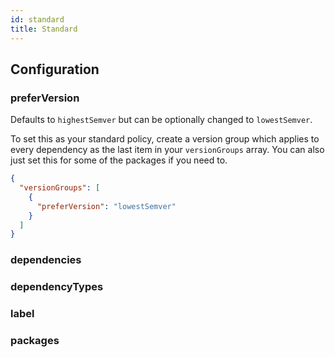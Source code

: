 ```yaml
---
id: standard
title: Standard
---
```



## Configuration

### preferVersion

<Pills optional />

Defaults to `highestSemver` but can be optionally changed to `lowestSemver`.

To set this as your standard policy, create a version group which applies to every dependency as the last item in your `versionGroups` array. You can also just set this for some of the packages if you need to.

```json title="Choose the lowest valid semver version when fixing mismatches"
{
  "versionGroups": [
    {
      "preferVersion": "lowestSemver"
    }
  ]
}
```

### dependencies

<Dependencies />

### dependencyTypes

<DependencyTypes />

### label

<Label />

### packages

<Packages />
